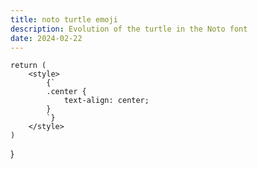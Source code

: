 ```yaml
---
title: noto turtle emoji
description: Evolution of the turtle in the Noto font
date: 2024-02-22
---
```


    return (
        <style>
            {`
            .center {
                text-align: center;
            }
            `}
        </style>
    )
}

<Style />


Because we love the turtle

> Wtf what the 2018-05-02

<div class="center">
![2017-05-23.svg](2017-05-23.svg)

2017-05-23
</div>

<div class="center">
![2018-05-02](2018-05-02.svg)

2018-05-02
</div>

<div class="center">
![2018-08-10](2018-08-10.svg)

2018-08-10
</div>

<div class="center">
![2020-07-20](2020-07-20.svg)

2020-07-20
</div>
